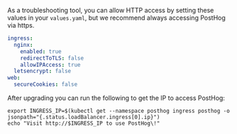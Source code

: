 As a troubleshooting tool, you can allow HTTP access by setting these values in your `values.yaml`, but we recommend always accessing PostHog via https.
```yaml
ingress:
  nginx:
    enabled: true
    redirectToTLS: false
    allowIPAccess: true
  letsencrypt: false
web:
  secureCookies: false
```

After upgrading you can run the following to get the IP to access PostHog:
```console
export INGRESS_IP=$(kubectl get --namespace posthog ingress posthog -o jsonpath="{.status.loadBalancer.ingress[0].ip}")
echo "Visit http://$INGRESS_IP to use PostHog\!"
```

